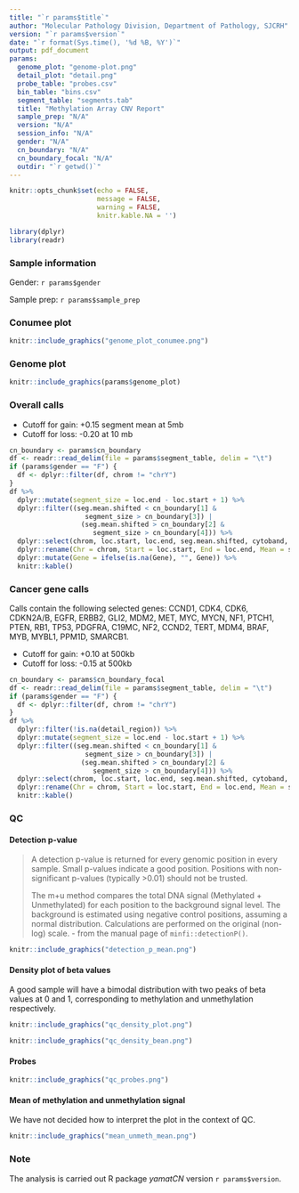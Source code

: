 ```yaml
---
title: "`r params$title`"
author: "Molecular Pathology Division, Department of Pathology, SJCRH"
version: "`r params$version`"
date: "`r format(Sys.time(), '%d %B, %Y')`"
output: pdf_document
params:
  genome_plot: "genome-plot.png"
  detail_plot: "detail.png"
  probe_table: "probes.csv"
  bin_table: "bins.csv"
  segment_table: "segments.tab"
  title: "Methylation Array CNV Report"
  sample_prep: "N/A"
  version: "N/A"
  session_info: "N/A"
  gender: "N/A"
  cn_boundary: "N/A"
  cn_boundary_focal: "N/A"
  outdir: "`r getwd()`"
---
```


```r
knitr::opts_chunk$set(echo = FALSE,
                      message = FALSE,
                      warning = FALSE,
                      knitr.kable.NA = '')
```

```r
library(dplyr)
library(readr)
```


### Sample information

Gender: `r params$gender`

Sample prep: `r params$sample_prep`

### Conumee plot

```r
knitr::include_graphics("genome_plot_conumee.png")
```

### Genome plot

```r
knitr::include_graphics(params$genome_plot)
```

### Overall calls

* Cutoff for gain: +0.15 segment mean at 5mb
* Cutoff for loss: -0.20 at 10 mb

```r
cn_boundary <- params$cn_boundary
df <- readr::read_delim(file = params$segment_table, delim = "\t")
if (params$gender == "F") {
  df <- dplyr::filter(df, chrom != "chrY")
}
df %>%
  dplyr::mutate(segment_size = loc.end - loc.start + 1) %>%
  dplyr::filter((seg.mean.shifted < cn_boundary[1] & 
                   segment_size > cn_boundary[3]) | 
                  (seg.mean.shifted > cn_boundary[2] & 
                     segment_size > cn_boundary[4])) %>%
  dplyr::select(chrom, loc.start, loc.end, seg.mean.shifted, cytoband, detail_region) %>%
  dplyr::rename(Chr = chrom, Start = loc.start, End = loc.end, Mean = seg.mean.shifted, Cytoband = cytoband, Gene = detail_region) %>%
  dplyr::mutate(Gene = ifelse(is.na(Gene), "", Gene)) %>%
  knitr::kable()
```

### Cancer gene calls

Calls contain the following selected genes: CCND1, CDK4, CDK6, CDKN2A/B, EGFR, ERBB2, GLI2, MDM2, MET, MYC, MYCN, NF1, PTCH1, PTEN, RB1, TP53, PDGFRA, C19MC, NF2, CCND2, TERT, MDM4, BRAF, MYB, MYBL1, PPM1D, SMARCB1.

* Cutoff for gain: +0.10 at 500kb
* Cutoff for loss: -0.15 at 500kb

```r
cn_boundary <- params$cn_boundary_focal
df <- readr::read_delim(file = params$segment_table, delim = "\t")
if (params$gender == "F") {
  df <- dplyr::filter(df, chrom != "chrY")
}
df %>%
  dplyr::filter(!is.na(detail_region)) %>%
  dplyr::mutate(segment_size = loc.end - loc.start + 1) %>%
  dplyr::filter((seg.mean.shifted < cn_boundary[1] & 
                   segment_size > cn_boundary[3]) | 
                  (seg.mean.shifted > cn_boundary[2] & 
                     segment_size > cn_boundary[4])) %>%
  dplyr::select(chrom, loc.start, loc.end, seg.mean.shifted, cytoband, detail_region) %>%
  dplyr::rename(Chr = chrom, Start = loc.start, End = loc.end, Mean = seg.mean.shifted, Cytoband = cytoband, Gene = detail_region) %>%
  knitr::kable()
```

### QC

#### Detection p-value

> A detection p-value is returned for every genomic position in every sample. Small p-values indicate a good position. Positions with non-significant p-values (typically >0.01) should not be trusted.
> 
> The m+u method compares the total DNA signal (Methylated + Unmethylated) for each position to the background signal level. The background is estimated using negative control positions, assuming a normal distribution. Calculations are performed on the original (non-log) scale. 
> - from the manual page of `minfi::detectionP()`.

```r
knitr::include_graphics("detection_p_mean.png")
```

#### Density plot of beta values

A good sample will have a bimodal distribution with two peaks of beta values at 0 and 1, corresponding to methylation and unmethylation respectively.

```r
knitr::include_graphics("qc_density_plot.png")
```

```r
knitr::include_graphics("qc_density_bean.png")
```

#### Probes

```r
knitr::include_graphics("qc_probes.png")
```

#### Mean of methylation and unmethylation signal

We have not decided how to interpret the plot in the context of QC.

```r
knitr::include_graphics("mean_unmeth_mean.png")
```

### Note

The analysis is carried out R package *yamatCN* version `r params$version`. 

